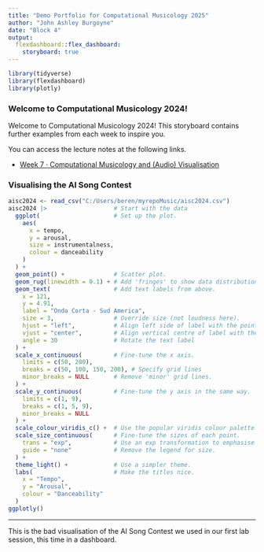 ```yaml
---
title: "Demo Portfolio for Computational Musicology 2025"
author: "John Ashley Burgoyne"
date: "Block 4"
output: 
  flexdashboard::flex_dashboard:
    storyboard: true
---
```


```r
library(tidyverse)
library(flexdashboard)
library(plotly)
```

### Welcome to Computational Musicology 2024!

Welcome to Computational Musicology 2024! This storyboard contains further examples from each week to inspire you.

You can access the lecture notes at the following links.

- [Week 7 · Computational Musicology and (Audio) Visualisation](./notes/compmus2025-w07.html)

### Visualising the AI Song Contest

```r
aisc2024 <- read_csv("C:/Users/beren/myrepoMusic/aisc2024.csv")
aisc2024 |>                   # Start with the data
  ggplot(                     # Set up the plot.
    aes(
      x = tempo,
      y = arousal,
      size = instrumentalness,
      colour = danceability
    )
  ) +
  geom_point() +              # Scatter plot.
  geom_rug(linewidth = 0.1) + # Add 'fringes' to show data distribution.
  geom_text(                  # Add text labels from above.
    x = 121,
    y = 4.91,
    label = "Onda Corta - Sud America",
    size = 3,                 # Override size (not loudness here).
    hjust = "left",           # Align left side of label with the point.
    vjust = "center",         # Align vertical centre of label with the point.
    angle = 30                # Rotate the text label
  ) +
  scale_x_continuous(         # Fine-tune the x axis.
    limits = c(50, 200),
    breaks = c(50, 100, 150, 200), # Specify grid lines
    minor_breaks = NULL       # Remove 'minor' grid lines.
  ) +
  scale_y_continuous(         # Fine-tune the y axis in the same way.
    limits = c(1, 9),
    breaks = c(1, 5, 9),
    minor_breaks = NULL
  ) +
  scale_colour_viridis_c() +  # Use the popular viridis colour palette.
  scale_size_continuous(      # Fine-tune the sizes of each point.
    trans = "exp",            # Use an exp transformation to emphasise loud..
    guide = "none"            # Remove the legend for size.
  ) +
  theme_light() +             # Use a simpler theme.
  labs(                       # Make the titles nice.
    x = "Tempo",
    y = "Arousal",
    colour = "Danceability"
  )
ggplotly()
```


***

This is the bad visualisation of the AI Song Contest we used in our first lab session, this time in a dashboard.

